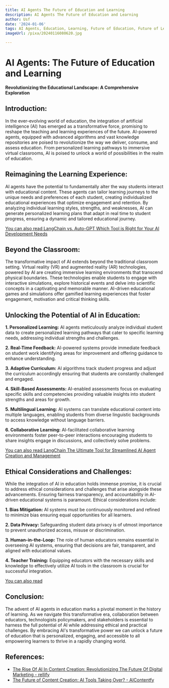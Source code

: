 ```yaml
---
title: AI Agents The Future of Education and Learning
description: AI Agents The Future of Education and Learning
author: Usf
date: '2024-01-06'
tags: AI Agents, Education, Learning, Future of Education, Future of Learning
imageUrl: /pixa/20240116080620.jpg

---
```

# AI  Agents: The Future of Education  and Learning

**Revolutionizing the Educational Landscape: A Comprehensive Exploration**

## Introduction:

In the ever-evolving world of education, the integration of artificial intelligence (AI) has emerged as  a transformative force, promising  to reshape the teaching and learning experiences of the future. AI-powered  agents, equipped with advanced algorithms and vast knowledge repositories are poised to revolutionize the way we deliver, consume, and assess education. From personalized learning pathways to immersive  virtual classrooms, AI is  poised to unlock a world of possibilities in the realm of education.

## Reimagining the  Learning Experience:

AI agents have the potential to fundamentally alter the way students  interact with educational content. These agents  can tailor learning journeys to the unique needs and preferences of each student, creating individualized educational experiences that optimize  engagement and retention. By analyzing individual  learning styles, strengths,  and weaknesses, AI can generate personalized  learning plans that adapt in real time to student progress, ensuring a dynamic and  tailored educational journey.

[You  can also read LangChain vs. Auto-GPT Which Tool is Right for Your AI Development Needs](LangChain%20vs.%20Auto-GPT%20Which%20Tool%20is%20Right%20for%20Your%20AI%20Development%20Needs)


##  Beyond the Classroom:

The transformative impact  of AI extends beyond the traditional classroom  setting. Virtual reality (VR) and augmented reality (AR) technologies, powered by AI are creating immersive learning environments that  transcend physical boundaries. These technologies enable students to engage with interactive  simulations, explore historical events and delve into scientific concepts in a captivating and memorable manner. AI-driven educational games and simulations offer gamified  learning experiences that foster engagement, motivation and critical thinking skills.

## Unlocking the Potential of AI  in  Education:

**1. Personalized Learning:** AI agents meticulously  analyze individual student data to create personalized  learning pathways that cater to specific learning needs, addressing individual strengths and  challenges.

**2. Real-Time Feedback:** AI-powered systems provide immediate feedback on student work identifying areas for improvement and offering guidance to enhance  understanding.

**3.  Adaptive Curriculum:** AI algorithms track student progress and adjust the curriculum accordingly ensuring that students are constantly challenged and engaged.

**4. Skill-Based Assessments:** AI-enabled assessments  focus on evaluating  specific skills and competencies  providing valuable insights into student strengths and areas for growth.

**5. Multilingual  Learning:** AI systems can translate educational  content into  multiple languages, enabling students from diverse linguistic backgrounds to access knowledge without language  barriers.

**6. Collaborative Learning:** AI-facilitated collaborative learning environments foster peer-to-peer interactions encouraging students to share insights engage in discussions, and collectively solve problems.

[You can also read LangChain The Ultimate Tool for Streamlined AI Agent Creation and Management](LangChain%20The%20Ultimate%20Tool%20for%20Streamlined%20AI%20Agent%20Creation%20and%20Management)


## Ethical Considerations and Challenges:

While the integration of AI in education holds immense promise, it is crucial to address ethical considerations and challenges  that arise  alongside these advancements.  Ensuring fairness transparency, and accountability in AI-driven educational systems  is paramount. Ethical considerations include:

**1. Bias Mitigation:** AI systems must be continuously monitored and refined to  minimize bias ensuring equal opportunities for  all  learners.

**2. Data Privacy:** Safeguarding student data privacy is of utmost importance to prevent  unauthorized access, misuse or discrimination.

**3. Human-in-the-Loop:** The role of human educators remains essential in overseeing AI systems, ensuring that decisions are fair, transparent, and  aligned with educational values.

**4.  Teacher Training:**  Equipping educators with the necessary skills and knowledge to effectively utilize AI tools in the classroom is crucial for successful  integration.

[You can  also read ]()


## Conclusion:

The advent of AI agents in education marks a pivotal moment in the history of  learning. As  we navigate this  transformative era, collaboration between educators, technologists policymakers, and  stakeholders is essential  to  harness the full potential of AI while addressing  ethical and practical challenges. By embracing AI's transformative power we can unlock a future of education  that  is personalized, engaging, and accessible to all empowering learners to  thrive in a rapidly changing world.

## References:
- [The Rise Of AI In Content Creation: Revolutionizing The Future Of Digital Marketing - rellify](https://rellify.com/blog/the-rise-of-ai-in-content-creation-revolutionizing-the-future-of-digital-marketing/)
- [The Future of Content Creation: AI Tools Taking Over? - AIContentfy](https://aicontentfy.com/en/blog/future-of-content-creation-ai-tools-taking-over)
